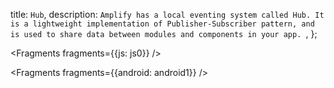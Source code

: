   title: `Hub`,
  description: `Amplify has a local eventing system called Hub. It is a lightweight implementation of Publisher-Subscriber pattern, and is used to share data between modules and components in your app. `,
};


<Fragments fragments={{js: js0}} />


<Fragments fragments={{android: android1}} />